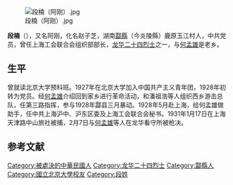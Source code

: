 {{unreferenced|time=2013-05-18T18:42:09+00:00}}
[[File:段楠（阿刚）.jpg|thumb]]

'''段楠'''（{{bd|1908年||1931年}}），又名阿刚，化名赵子芝，湖南[[酃縣|酃縣]]（今炎陵縣）鹿原玉江村人，中共党员，曾任上海工会联合会组织部部长，[[龙华二十四烈士|龙华二十四烈士]]之一，与[[何孟雄|何孟雄]]是老乡。

==生平==
曾就读北京大学预科班。1927年在北京大学加入中国共产主义青年团，1928年初转为党员。经[[何孟雄|何孟雄]]介绍回到家乡进行革命活动，和潘祖浩等人组织西乡游击总队，任第三路指挥，参与1928年酃县三月暴动。1928年5月赴上海，给何孟雄做助手，任中共上海沪中、沪东区委及上海工会联合会秘书。1931年1月17日在上海天津路中山旅社被捕，2月7日与[[何孟雄|何孟雄]]等人在龙华看守所被枪决。

==参考文献==

{{龙华二十四烈士}}
{{Authority control}}
{{DEFAULTSORT:D}}
[[Category:被處決的中華民國人|Category:被處決的中華民國人]]
[[Category:龙华二十四烈士|Category:龙华二十四烈士]]
[[Category:酃縣人|Category:酃縣人]]
[[Category:國立北京大學校友|Category:國立北京大學校友]]
[[Category:段姓|Category:段姓]]